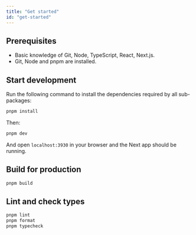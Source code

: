 ```yaml
---
title: "Get started"
id: "get-started"
---
```


## Prerequisites

- Basic knowledge of Git, Node, TypeScript, React, Next.js.
- Git, Node and pnpm are installed.

## Start development

Run the following command to install the dependencies required by all sub-packages:

```bash
pnpm install
```

Then:

```bash
pnpm dev
```

And open `localhost:3930` in your browser and the Next app should be running.

## Build for production

```bash
pnpm build
```

## Lint and check types

```bash
pnpm lint
pnpm format
pnpm typecheck
```
